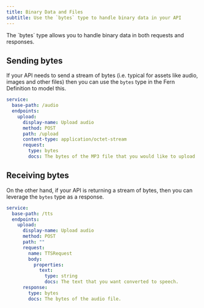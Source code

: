 ```yaml
---
title: Binary Data and Files
subtitle: Use the `bytes` type to handle binary data in your API
---
```


<Note>
  The `bytes` type allows you to handle binary data in both requests and responses.
</Note>

## Sending bytes

If your API needs to send a stream of bytes (i.e. typical for assets like audio, images and other files) then
you can use the `bytes` type in the Fern Definition to model this.

```yml audio.yml
service:
  base-path: /audio
  endpoints:
    upload:
      display-name: Upload audio
      method: POST
      path: /upload
      content-type: application/octet-stream
      request:
        type: bytes
        docs: The bytes of the MP3 file that you would like to upload
```

## Receiving bytes

On the other hand, if your API is returning a stream of bytes, then you can leverage the `bytes` type as a response.

```yml textToSpeech.yml
service:
  base-path: /tts
  endpoints:
    upload:
      display-name: Upload audio
      method: POST
      path: ""
      request:
        name: TTSRequest
        body:
          properties:
            text:
              type: string
              docs: The text that you want converted to speech.
      response:
        type: bytes
        docs: The bytes of the audio file.
```




